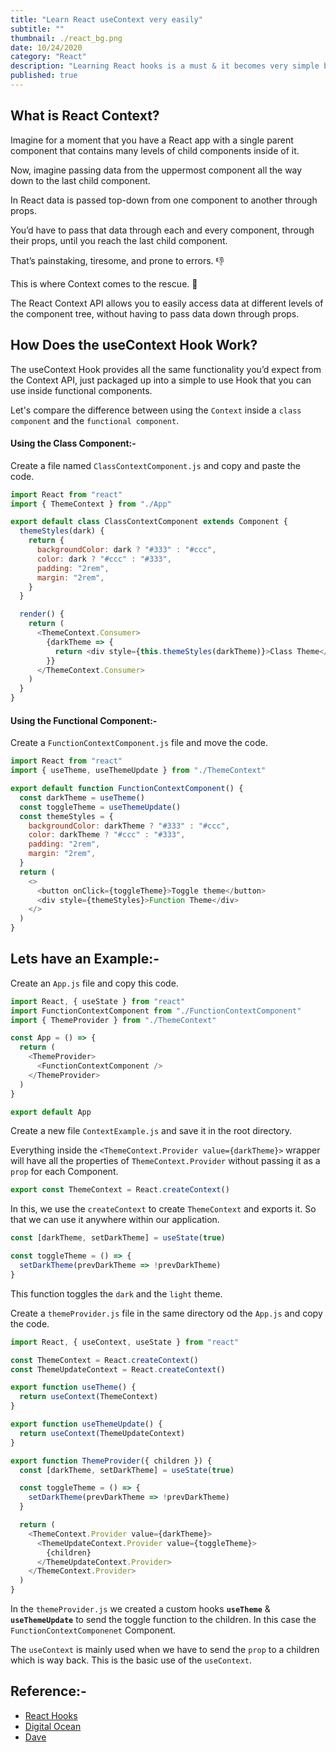 ```yaml
---
title: "Learn React useContext very easily"
subtitle: ""
thumbnail: ./react_bg.png
date: 10/24/2020
category: "React"
description: "Learning React hooks is a must & it becomes very simple by this method."
published: true
---
```



<BlogWrapper>


## What is React Context?

Imagine for a moment that you have a React app with a single parent component that contains many levels of child components inside of it.

Now, imagine passing data from the uppermost component all the way down to the last child component.

In React data is passed top-down from one component to another through props.

You’d have to pass that data through each and every component, through their props, until you reach the last child component.

That’s painstaking, tiresome, and prone to errors. 👎

This is where Context comes to the rescue. 👏

The React Context API allows you to easily access data at different levels of the component tree, without having to pass data down through props.

## How Does the useContext Hook Work?

The useContext Hook provides all the same functionality you’d expect from the Context API, just packaged up into a simple to use Hook that you can use inside functional components.

Let's compare the difference between using the `Context` inside a `class component` and the `functional component`.

#### Using the Class Component:-

Create a file named `ClassContextComponent.js` and copy and paste the code.

```javascript
import React from "react"
import { ThemeContext } from "./App"

export default class ClassContextComponent extends Component {
  themeStyles(dark) {
    return {
      backgroundColor: dark ? "#333" : "#ccc",
      color: dark ? "#ccc" : "#333",
      padding: "2rem",
      margin: "2rem",
    }
  }

  render() {
    return (
      <ThemeContext.Consumer>
        {darkTheme => {
          return <div style={this.themeStyles(darkTheme)}>Class Theme</div>
        }}
      </ThemeContext.Consumer>
    )
  }
}
```

#### Using the Functional Component:-

Create a `FunctionContextComponent.js` file and move the code.

```javascript
import React from "react"
import { useTheme, useThemeUpdate } from "./ThemeContext"

export default function FunctionContextComponent() {
  const darkTheme = useTheme()
  const toggleTheme = useThemeUpdate()
  const themeStyles = {
    backgroundColor: darkTheme ? "#333" : "#ccc",
    color: darkTheme ? "#ccc" : "#333",
    padding: "2rem",
    margin: "2rem",
  }
  return (
    <>
      <button onClick={toggleTheme}>Toggle theme</button>
      <div style={themeStyles}>Function Theme</div>
    </>
  )
}
```

## Lets have an Example:-

Create an `App.js` file and copy this code.

```javascript
import React, { useState } from "react"
import FunctionContextComponent from "./FunctionContextComponent"
import { ThemeProvider } from "./ThemeContext"

const App = () => {
  return (
    <ThemeProvider>
      <FunctionContextComponent />
    </ThemeProvider>
  )
}

export default App
```

Create a new file `ContextExample.js` and save it in the root directory.

Everything inside the `<ThemeContext.Provider value={darkTheme}>` wrapper will have all the properties of `ThemeContext.Provider` without passing it as a `prop` for each Component.

```javascript
export const ThemeContext = React.createContext()
```

In this, we use the `createContext` to create `ThemeContext` and exports it. So that we can use it anywhere within our application.

```javascript
const [darkTheme, setDarkTheme] = useState(true)

const toggleTheme = () => {
  setDarkTheme(prevDarkTheme => !prevDarkTheme)
}
```

This function toggles the `dark` and the `light` theme.

Create a `themeProvider.js` file in the same directory od the `App.js` and copy the code.

```javascript
import React, { useContext, useState } from "react"

const ThemeContext = React.createContext()
const ThemeUpdateContext = React.createContext()

export function useTheme() {
  return useContext(ThemeContext)
}

export function useThemeUpdate() {
  return useContext(ThemeUpdateContext)
}

export function ThemeProvider({ children }) {
  const [darkTheme, setDarkTheme] = useState(true)

  const toggleTheme = () => {
    setDarkTheme(prevDarkTheme => !prevDarkTheme)
  }

  return (
    <ThemeContext.Provider value={darkTheme}>
      <ThemeUpdateContext.Provider value={toggleTheme}>
        {children}
      </ThemeUpdateContext.Provider>
    </ThemeContext.Provider>
  )
}
```

In the `themeProvider.js` we created a custom hooks **`useTheme`** & **`useThemeUpdate`** to send the toggle function to the children. In this case the `FunctionContextComponenet` Component.

The `useContext` is mainly used when we have to send the `prop` to a children which is way back. This is the basic use of the `useContext`.

## Reference:-

- [React Hooks](https://reactjs.org/docs/hooks-reference.html)
- [Digital Ocean](https://www.digitalocean.com/community/tutorials/react-usecontext)
- [Dave](https://daveceddia.com/usecontext-hook/)

</BlogWrapper>

